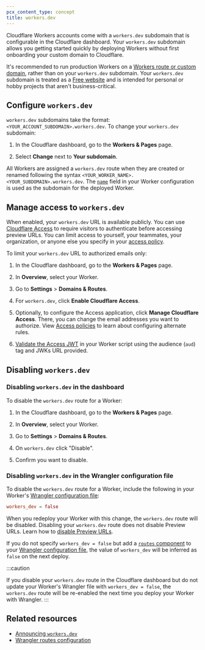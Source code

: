 ```yaml
---
pcx_content_type: concept
title: workers.dev
---
```



Cloudflare Workers accounts come with a `workers.dev` subdomain that is configurable in the Cloudflare dashboard. Your `workers.dev` subdomain allows you getting started quickly by deploying Workers without first onboarding your custom domain to Cloudflare.

It's recommended to run production Workers on a [Workers route or custom domain](/workers/configuration/routing/), rather than on your `workers.dev` subdomain. Your `workers.dev` subdomain is treated as a [Free website](https://www.cloudflare.com/plans/) and is intended for personal or hobby projects that aren't business-critical.

## Configure `workers.dev`

`workers.dev` subdomains take the format: `<YOUR_ACCOUNT_SUBDOMAIN>.workers.dev`. To change your `workers.dev` subdomain:

1. In the Cloudflare dashboard, go to the **Workers & Pages** page.

   <DashButton url="/?to=/:account/workers-and-pages" />

2. Select **Change** next to **Your subdomain**.

All Workers are assigned a `workers.dev` route when they are created or renamed following the syntax `<YOUR_WORKER_NAME>.<YOUR_SUBDOMAIN>.workers.dev`. The [`name`](/workers/wrangler/configuration/#inheritable-keys) field in your Worker configuration is used as the subdomain for the deployed Worker.

## Manage access to `workers.dev`

When enabled, your `workers.dev` URL is available publicly. You can use [Cloudflare Access](/cloudflare-one/access-controls/policies/) to require visitors to authenticate before accessing preview URLs. You can limit access to yourself, your teammates, your organization, or anyone else you specify in your [access policy](/cloudflare-one/access-controls/policies/).

To limit your `workers.dev` URL to authorized emails only:

1. In the Cloudflare dashboard, go to the **Workers & Pages** page.

   <DashButton url="/?to=/:account/workers-and-pages" />

2. In **Overview**, select your Worker.
3. Go to **Settings** > **Domains & Routes**.
4. For `workers.dev`, click **Enable Cloudflare Access**.
5. Optionally, to configure the Access application, click **Manage Cloudflare Access**. There, you can change the email addresses you want to authorize. View [Access policies](/cloudflare-one/access-controls/policies/#selectors) to learn about configuring alternate rules.
6. [Validate the Access JWT](https://developers.cloudflare.com/cloudflare-one/access-controls/applications/http-apps/authorization-cookie/validating-json/#cloudflare-workers-example) in your Worker script using the audience (`aud`) tag and JWKs URL provided.

## Disabling `workers.dev`

### Disabling `workers.dev` in the dashboard

To disable the `workers.dev` route for a Worker:

1. In the Cloudflare dashboard, go to the **Workers & Pages** page.

   <DashButton url="/?to=/:account/workers-and-pages" />

2. In **Overview**, select your Worker.
3. Go to **Settings** > **Domains & Routes**.
4. On `workers.dev` click "Disable".
5. Confirm you want to disable.

### Disabling `workers.dev` in the Wrangler configuration file

To disable the `workers.dev` route for a Worker, include the following in your Worker's [Wrangler configuration file](/workers/wrangler/configuration/):

<WranglerConfig>

```toml
workers_dev = false
```

</WranglerConfig>

When you redeploy your Worker with this change, the `workers.dev` route will be disabled. Disabling your `workers.dev` route does not disable Preview URLs. Learn how to [disable Preview URLs](/workers/configuration/previews/#disabling-preview-urls).

If you do not specify `workers_dev = false` but add a [`routes` component](/workers/wrangler/configuration/#routes) to your [Wrangler configuration file](/workers/wrangler/configuration/), the value of `workers_dev` will be inferred as `false` on the next deploy.

:::caution

If you disable your `workers.dev` route in the Cloudflare dashboard but do not update your Worker's Wrangler file with `workers_dev = false`, the `workers.dev` route will be re-enabled the next time you deploy your Worker with Wrangler.
:::

## Related resources

- [Announcing `workers.dev`](https://blog.cloudflare.com/announcing-workers-dev)
- [Wrangler routes configuration](/workers/wrangler/configuration/#types-of-routes)
